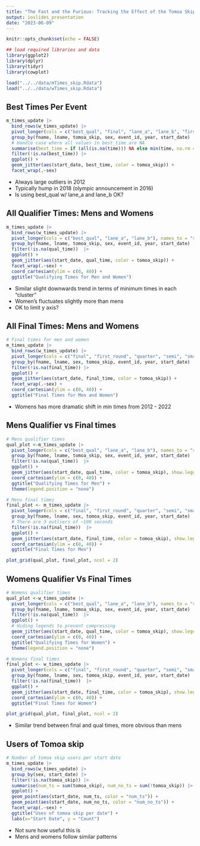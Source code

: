 ```yaml
---
title: "The Fast and the Furious: Tracking the Effect of the Tomoa Skip on Speed Climbing"
output: ioslides_presentation
date: "2023-06-09"
---
```


```r
knitr::opts_chunk$set(echo = FALSE)

## load required libraries and data
library(ggplot2)
library(dplyr)
library(tidyr)
library(cowplot)

load("../../data/mTimes_skip.Rdata")
load("../../data/wTimes_skip.Rdata")
```

## Best Times Per Event
```r
m_times_update |>
  bind_rows(w_times_update) |>
  pivot_longer(cols = c("best_qual", "final", "lane_a", "lane_b", "first_round", "quarter", "semi", "small_final", "big_final"), names_to = "round", values_to = "time") |>
  group_by(fname, lname, tomoa_skip, sex, event_id, year, start_date) |>
  # Handle case where all values in best_time are NA 
  summarise(best_time = if (all(is.na(time))) NA else min(time, na.rm = TRUE)) |>
  filter(!is.na(best_time)) |>
  ggplot() +
  geom_jitter(aes(start_date, best_time, color = tomoa_skip)) +
  facet_wrap(.~sex)
```

<div class="notes">
- Always large outliers in 2012
- Typically hump in 2018 (olympic announcement in 2016)
- Is using best_qual w/ lane_a and lane_b OK?
</div>

## All Qualifier Times: Mens and Womens 
``` r
m_times_update |>
  bind_rows(w_times_update) |>
  pivot_longer(cols = c("best_qual", "lane_a", "lane_b"), names_to = "round", values_to = "qual_time") |>
  group_by(fname, lname, tomoa_skip, sex, event_id, year, start_date) |>
  filter(!is.na(qual_time))  |>
  ggplot() +
  geom_jitter(aes(start_date, qual_time, color = tomoa_skip)) + 
  facet_wrap(.~sex) + 
  coord_cartesian(ylim = c(0, 40)) + 
  ggtitle("Qualifying Times for Men and Women")
```

<div class="notes">
- Similar slight downwards trend in terms of minimum times in each "cluster"
- Women's fluctuates slightly more than mens
- OK to limit y axis? 
</div>

## All Final Times: Mens and Womens
``` r
# Final times for men and women
m_times_update |>
  bind_rows(w_times_update) |>
  pivot_longer(cols = c("final", "first_round", "quarter", "semi", "small_final", "big_final"), names_to = "round", values_to = "final_time") |>
  group_by(fname, lname, sex, tomoa_skip, event_id, year, start_date) |>
  filter(!is.na(final_time)) |>
  ggplot() +
  geom_jitter(aes(start_date, final_time, color = tomoa_skip)) + 
  facet_wrap(.~sex) + 
  coord_cartesian(ylim = c(0, 40)) + 
  ggtitle("Final Times for Men and Women")
```


<div class="notes">
- Womens has more dramatic shift in min times from 2012 - 2022
</div>

## Mens Qualifier vs Final times
``` r

# Mens qualifier times 
qual_plot <-m_times_update |>
  pivot_longer(cols = c("best_qual", "lane_a", "lane_b"), names_to = "round", values_to = "qual_time") |>
  group_by(fname, lname, tomoa_skip, sex, event_id, year, start_date) |>
  filter(!is.na(qual_time))  |>
  ggplot() +
  geom_jitter(aes(start_date, qual_time, color = tomoa_skip), show.legend = FALSE) + 
  coord_cartesian(ylim = c(0, 40)) + 
  ggtitle("Qualifying Times for Men") + 
  theme(legend.position = "none")

# Mens final times
final_plot <- m_times_update |>
  pivot_longer(cols = c("final", "first_round", "quarter", "semi", "small_final", "big_final"), names_to = "round", values_to = "final_time") |>
  group_by(fname, lname, sex, tomoa_skip, event_id, year, start_date) |>
  # There are 3 outliers of ~100 seconds
  filter(!is.na(final_time))  |>
  ggplot() +
  geom_jitter(aes(start_date, final_time, color = tomoa_skip), show.legend = FALSE) + 
  coord_cartesian(ylim = c(0, 40)) + 
  ggtitle("Final Times for Men")

plot_grid(qual_plot, final_plot, ncol = 2)

```

## Womens Qualifier Vs Final Times
``` r
# Womens qualifier times 
qual_plot <-w_times_update |>
  pivot_longer(cols = c("best_qual", "lane_a", "lane_b"), names_to = "round", values_to = "qual_time") |>
  group_by(fname, lname, tomoa_skip, sex, event_id, year, start_date) |>
  filter(!is.na(qual_time))  |>
  ggplot() +
  # Hiding legends to prevent compressing
  geom_jitter(aes(start_date, qual_time, color = tomoa_skip), show.legend = FALSE) + 
  coord_cartesian(ylim = c(0, 40)) + 
  ggtitle("Qualifying Times for Women") + 
  theme(legend.position = "none")

# Womens final times
final_plot <- w_times_update |>
  pivot_longer(cols = c("final", "first_round", "quarter", "semi", "small_final", "big_final"), names_to = "round", values_to = "final_time") |>
  group_by(fname, lname, sex, tomoa_skip, event_id, year, start_date) |>
  filter(!is.na(final_time))  |>
  ggplot() +
  geom_jitter(aes(start_date, final_time, color = tomoa_skip), show.legend = FALSE) + 
  coord_cartesian(ylim = c(0, 40)) + 
  ggtitle("Final Times for Women")

plot_grid(qual_plot, final_plot, ncol = 2)
```

<div class="notes">
- Similar trend between final and qual times, more obvious than mens
</div>

## Users of Tomoa skip

```r
# Number of tomoa skip users per start date
m_times_update |>
  bind_rows(w_times_update) |>
  group_by(sex, start_date) |>
  filter(!is.na(tomoa_skip)) |>
  summarise(num_ts = sum(tomoa_skip), num_no_ts = sum(!tomoa_skip)) |>
  ggplot() +
  geom_point(aes(start_date, num_ts, color = "num_ts")) + 
  geom_point(aes(start_date, num_no_ts, color = "num_no_ts")) + 
  facet_wrap(.~sex) +
  ggtitle("Uses of tomoa skip per date") + 
  labs(x="Start Date", y = "Count")
```

<div class = "notes">
- Not sure how useful this is
- Mens and womens follow similar patterns
</div>




